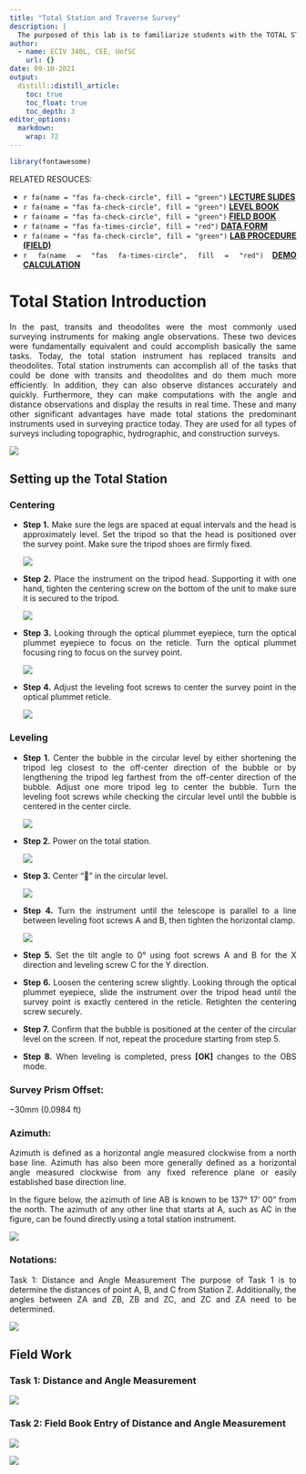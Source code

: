 ```yaml
---
title: "Total Station and Traverse Survey"
description: |
  The purposed of this lab is to familiarize students with the TOTAL STATION (TS).  The students will learn how to measure distances and angles using TS.
author:
  - name: ECIV 340L, CEE, UofSC
    url: {}
date: 09-10-2021
output:
  distill::distill_article:
    toc: true
    toc_float: true
    toc_depth: 3
editor_options: 
  markdown: 
    wrap: 72
---
```


```{=html}
<style>
body {
text-align: justify}
</style>
```
```r
library(fontawesome)
```

RELATED RESOUCES:

-   `r fa(name = "fas fa-check-circle", fill = "green")` [**LECTURE
    SLIDES**](https://emailsc-my.sharepoint.com/:p:/g/personal/ahmedf_email_sc_edu/ETsv5Btc_jVEpsHQQzYCdjcBwzl1-wXoVvMpRCJ9TpHuXw?e=XMjC1C)
-   `r fa(name = "fas fa-check-circle", fill = "green")` [**LEVEL
    BOOK**](https://emailsc-my.sharepoint.com/:b:/g/personal/ahmedf_email_sc_edu/ESyiKQnHnZVCqqfCTH8MAJoBwobAMCcLoEvl_7Kj3aNHZA?e=OxD4TD)
-   `r fa(name = "fas fa-check-circle", fill = "green")` [**FIELD
    BOOK**](https://emailsc-my.sharepoint.com/:b:/g/personal/ahmedf_email_sc_edu/EbY8KWP9bDdAhe9G0sqjULYB6jo5q9xZEoQJAWC4ErwGMw?e=MgWRvZ)
-   `r fa(name = "fas fa-times-circle", fill = "red")` [**DATA FORM**]()
-   `r fa(name = "fas fa-check-circle", fill = "green")` [**LAB
    PROCEDURE
    (FIELD)**](https://emailsc-my.sharepoint.com/:w:/g/personal/ahmedf_email_sc_edu/EVhCUbSfnWZEuw5jzqpEwx0BgZGKl2RUWMNWfOixIfjSVg?e=mb6Yfr)
-   `r fa(name = "fas fa-times-circle", fill = "red")` [**DEMO
    CALCULATION**]()

# Total Station Introduction

In the past, transits and theodolites were the most commonly used
surveying instruments for making angle observations. These two devices
were fundamentally equivalent and could accomplish basically the same
tasks. Today, the total station instrument has replaced transits and
theodolites. Total station instruments can accomplish all of the tasks
that could be done with transits and theodolites and do them much more
efficiently. In addition, they can also observe distances accurately and
quickly. Furthermore, they can make computations with the angle and
distance observations and display the results in real time. These and
many other significant advantages have made total stations the
predominant instruments used in surveying practice today. They are used
for all types of surveys including topographic, hydrographic, and
construction surveys.

![](TS.PNG)

## Setting up the Total Station

### Centering

-   **Step 1.** Make sure the legs are spaced at equal intervals and the
    head is approximately level. Set the tripod so that the head is
    positioned over the survey point. Make sure the tripod shoes are
    firmly fixed.

    ![](centering_step1.PNG)

-   **Step 2.** Place the instrument on the tripod head. Supporting it
    with one hand, tighten the centering screw on the bottom of the unit
    to make sure it is secured to the tripod.

    ![](centering_step2.PNG)

-   **Step 3.** Looking through the optical plummet eyepiece, turn the
    optical plummet eyepiece to focus on the reticle. Turn the optical
    plummet focusing ring to focus on the survey point.

    ![](centering_step3.PNG)

-   **Step 4.** Adjust the leveling foot screws to center the survey
    point in the optical plummet reticle.

    ![](centering_step4.PNG)

### Leveling

-   **Step 1.** Center the bubble in the circular level by either
    shortening the tripod leg closest to the off-center direction of the
    bubble or by lengthening the tripod leg farthest from the off-center
    direction of the bubble. Adjust one more tripod leg to center the
    bubble. Turn the leveling foot screws while checking the circular
    level until the bubble is centered in the center circle.

    ![](levelling_step1.PNG)

-   **Step 2.** Power on the total station.

    ![](levelling_step2.PNG)

-   **Step 3.** Center "" in the circular level.

    ![](levelling_step3.PNG)

-   **Step 4.** Turn the instrument until the telescope is parallel to a
    line between leveling foot screws A and B, then tighten the
    horizontal clamp.

    ![](levelling_step4.PNG)

-   **Step 5.** Set the tilt angle to 0° using foot screws A and B for
    the X direction and leveling screw C for the Y direction.

-   **Step 6.** Loosen the centering screw slightly. Looking through the
    optical plummet eyepiece, slide the instrument over the tripod head
    until the survey point is exactly centered in the reticle. Retighten
    the centering screw securely.

-   **Step 7.** Confirm that the bubble is positioned at the center of
    the circular level on the screen. If not, repeat the procedure
    starting from step 5.

-   **Step 8.** When leveling is completed, press **[OK]** changes to
    the OBS mode.

### Survey Prism Offset:

−30mm (0.0984 ft)

### Azimuth:

Azimuth is defined as a horizontal angle measured clockwise from a north
base line. Azimuth has also been more generally defined as a horizontal
angle measured clockwise from any fixed reference plane or easily
established base direction line.

In the figure below, the azimuth of line AB is known to be 137° 17' 00"
from the north. The azimuth of any other line that starts at A, such as
AC in the figure, can be found directly using a total station
instrument.

![](azimuth.PNG)

### Notations:

Task 1: Distance and Angle Measurement The purpose of Task 1 is to
determine the distances of point A, B, and C from Station Z.
Additionally, the angles between ZA and ZB, ZB and ZC, and ZC and ZA
need to be determined.

![](notations.PNG)

## Field Work

### Task 1: Distance and Angle Measurement

![](task1.PNG)

### Task 2: Field Book Entry of Distance and Angle Measurement

![](task2_1.PNG)

![](task2_2.PNG)
